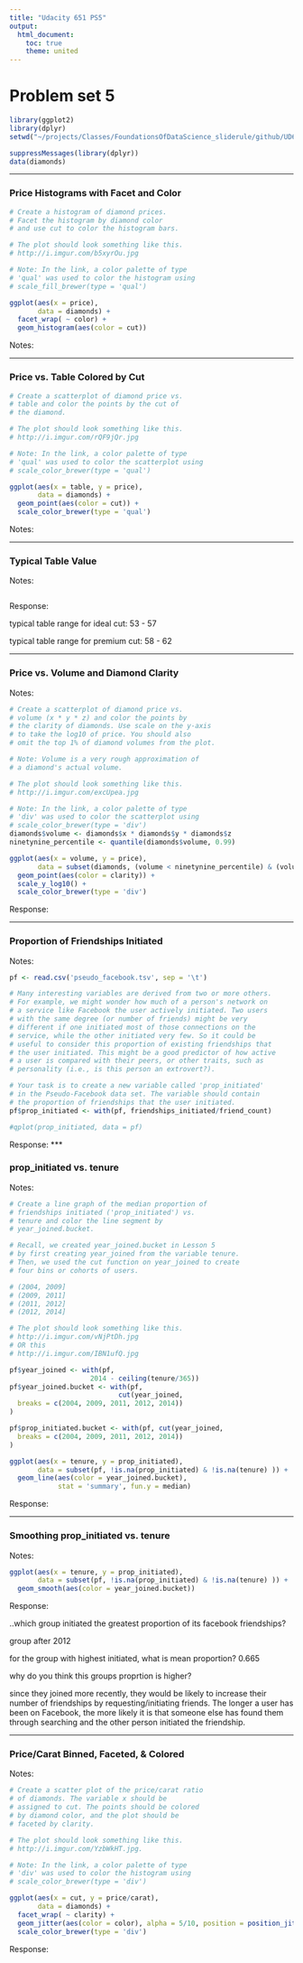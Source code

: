 ```yaml
---
title: "Udacity 651 PS5"
output:
  html_document:
    toc: true
    theme: united
---
```


Problem set 5
========================================================


``` r
library(ggplot2)
library(dplyr)
setwd("~/projects/Classes/FoundationsOfDataScience_sliderule/github/UD651/L5")

suppressMessages(library(dplyr))
data(diamonds)
```

***

### Price Histograms with Facet and Color

```r
# Create a histogram of diamond prices.
# Facet the histogram by diamond color
# and use cut to color the histogram bars.

# The plot should look something like this.
# http://i.imgur.com/b5xyrOu.jpg

# Note: In the link, a color palette of type
# 'qual' was used to color the histogram using
# scale_fill_brewer(type = 'qual')

ggplot(aes(x = price),
       data = diamonds) +
  facet_wrap( ~ color) +
  geom_histogram(aes(color = cut)) 

```


Notes:

***

###  Price vs. Table Colored by Cut

```r
# Create a scatterplot of diamond price vs.
# table and color the points by the cut of
# the diamond.

# The plot should look something like this.
# http://i.imgur.com/rQF9jQr.jpg

# Note: In the link, a color palette of type
# 'qual' was used to color the scatterplot using
# scale_color_brewer(type = 'qual')

ggplot(aes(x = table, y = price),
       data = diamonds) +
  geom_point(aes(color = cut)) +
  scale_color_brewer(type = 'qual')

```



Notes:

***

###  Typical Table Value

Notes:

```r

```

Response:

typical table range for ideal cut:
53 - 57

typical table range for premium cut:
58 - 62



***

###  Price vs. Volume and Diamond Clarity

Notes:

```r
# Create a scatterplot of diamond price vs.
# volume (x * y * z) and color the points by
# the clarity of diamonds. Use scale on the y-axis
# to take the log10 of price. You should also
# omit the top 1% of diamond volumes from the plot.

# Note: Volume is a very rough approximation of
# a diamond's actual volume.

# The plot should look something like this.
# http://i.imgur.com/excUpea.jpg

# Note: In the link, a color palette of type
# 'div' was used to color the scatterplot using
# scale_color_brewer(type = 'div')
diamonds$volume <- diamonds$x * diamonds$y * diamonds$z
ninetynine_percentile <- quantile(diamonds$volume, 0.99)

ggplot(aes(x = volume, y = price),
       data = subset(diamonds, (volume < ninetynine_percentile) & (volume > 0))) +
  geom_point(aes(color = clarity)) +
  scale_y_log10() +
  scale_color_brewer(type = 'div') 
```

Response:



***

###  Proportion of Friendships Initiated


Notes:

```r
pf <- read.csv('pseudo_facebook.tsv', sep = '\t')

# Many interesting variables are derived from two or more others.
# For example, we might wonder how much of a person's network on
# a service like Facebook the user actively initiated. Two users
# with the same degree (or number of friends) might be very
# different if one initiated most of those connections on the
# service, while the other initiated very few. So it could be
# useful to consider this proportion of existing friendships that
# the user initiated. This might be a good predictor of how active
# a user is compared with their peers, or other traits, such as
# personality (i.e., is this person an extrovert?).

# Your task is to create a new variable called 'prop_initiated'
# in the Pseudo-Facebook data set. The variable should contain
# the proportion of friendships that the user initiated.
pf$prop_initiated <- with(pf, friendships_initiated/friend_count)

#qplot(prop_initiated, data = pf)
```

Response:
***

###  prop_initiated vs. tenure

Notes:

```r
# Create a line graph of the median proportion of
# friendships initiated ('prop_initiated') vs.
# tenure and color the line segment by
# year_joined.bucket.

# Recall, we created year_joined.bucket in Lesson 5
# by first creating year_joined from the variable tenure.
# Then, we used the cut function on year_joined to create
# four bins or cohorts of users.

# (2004, 2009]
# (2009, 2011]
# (2011, 2012]
# (2012, 2014]

# The plot should look something like this.
# http://i.imgur.com/vNjPtDh.jpg
# OR this
# http://i.imgur.com/IBN1ufQ.jpg

pf$year_joined <- with(pf,
                    2014 - ceiling(tenure/365))
pf$year_joined.bucket <- with(pf,
                           cut(year_joined,
  breaks = c(2004, 2009, 2011, 2012, 2014))
)

pf$prop_initiated.bucket <- with(pf, cut(year_joined,
  breaks = c(2004, 2009, 2011, 2012, 2014))
)

ggplot(aes(x = tenure, y = prop_initiated), 
       data = subset(pf, !is.na(prop_initiated) & !is.na(tenure) )) +
  geom_line(aes(color = year_joined.bucket), 
            stat = 'summary', fun.y = median)

```

Response:

***

###  Smoothing prop_initiated vs. tenure

Notes:

```r
ggplot(aes(x = tenure, y = prop_initiated), 
       data = subset(pf, !is.na(prop_initiated) & !is.na(tenure) )) +
  geom_smooth(aes(color = year_joined.bucket))

```

Response:

..which group initiated the greatest proportion of its facebook friendships?

group after 2012

for the group with highest initiated, what is mean proportion?
0.665

why do you think this groups proprtion is higher?

since they joined more recently, they would be likely to increase their number of friendships by requesting/initiating friends.  The longer a user has been on Facebook, the more likely it is that someone else has found them through searching and the other person initiated the friendship.

***

###  Price/Carat Binned, Faceted, & Colored

Notes:

```r
# Create a scatter plot of the price/carat ratio
# of diamonds. The variable x should be
# assigned to cut. The points should be colored
# by diamond color, and the plot should be
# faceted by clarity.

# The plot should look something like this.
# http://i.imgur.com/YzbWkHT.jpg.

# Note: In the link, a color palette of type
# 'div' was used to color the histogram using
# scale_color_brewer(type = 'div')

ggplot(aes(x = cut, y = price/carat),
       data = diamonds) +
  facet_wrap( ~ clarity) +
  geom_jitter(aes(color = color), alpha = 5/10, position = position_jitter(h = 0)) +
  scale_color_brewer(type = 'div')

```

Response:

